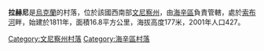 {{coord|48|55|47|N|29|26|5|E|scale:30000|display=title}}

'''拉赫尼'''是[[烏克蘭|烏克蘭]]的村落，位於該國西南部[[文尼察州|文尼察州]]，由[[海辛區|海辛區]]負責管轄，處於[[索布河|索布河]]畔，始建於1811年，面積16.8平方公里，海拔高度177米，2001年人口427。

[[Category:文尼察州村落|Category:文尼察州村落]]
[[Category:海辛區村落|Category:海辛區村落]]


{{Vinnytsia-geo-stub}}
